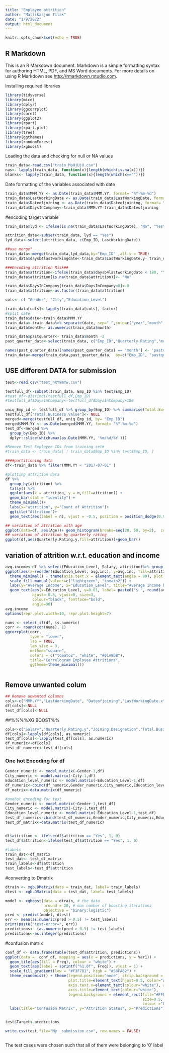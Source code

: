 ---
title: "Employee attrition"
author: "Mallikarjun Tilak"
date: "1/9/2022"
output: html_document
---

```{r setup, include=FALSE}
knitr::opts_chunk$set(echo = TRUE)
```

## R Markdown

This is an R Markdown document. Markdown is a simple formatting syntax for authoring HTML, PDF, and MS Word documents. For more details on using R Markdown see <http://rmarkdown.rstudio.com>.


Installing required libraries
```{r}
library(tidyverse)
library(mice)
library(dplyr)
library(ggcorrplot)
library(caret)
library(ggplot2)
library(rpart)
library(rpart.plot)
library(tree)
library(ggthemes)
library(randomForest)
library(xgboost)
```
Loading the data and checking for null or NA values
```{r}
train_data<-read.csv("train_MpHjUjU.csv")
nas<- lapply(train_data, function(x){length(which(is.na(x)))})
blanks<- lapply(train_data, function(x){length(which(x==""))})
```
Date formatting of the variables associated with date

```{r}
train_data$MMM.YY <- as.Date(train_data$MMM.YY, format= "%Y-%m-%d")
train_data$LastWorkingDate <- as.Date(train_data$LastWorkingDate, format= "%Y-%m-%d")
train_data$Dateofjoining <- as.Date(train_data$Dateofjoining, format= "%Y-%m-%d")
train_data$DaysInCompany<-train_data$MMM.YY-train_data$Dateofjoining
```
#encoding target variable
```{r}


train_data$lyd <- ifelse(is.na(train_data$LastWorkingDate), "No", "Yes")

attrition_data<-subset(train_data, lyd == "Yes")
lyd_data<-select(attrition_data, c(Emp_ID, LastWorkingDate))
```

```{r}
##use merge"
train_data<-merge(train_data,lyd_data,by="Emp_ID" ,all.x = TRUE)
train_data$daysb4lastworkingdate<-train_data$LastWorkingDate.y- train_data$MMM.YY
```

```{r}
###Encoding attrition Risk##
train_data$attrition<-ifelse(train_data$daysb4lastworkingdate < 180, "Yes", "No")
train_data$attrition[is.na(train_data$attrition)]<- "No"
```


```{r}
train_data$DaysInCompany[train_data$DaysInCompany<0]<-0
train_data$attrition<-as.factor(train_data$attrition)

```
```{r}

cols<- c( "Gender", "City","Education_Level")

train_data[cols]<-lapply(train_data[cols], factor)
#split date
train_data$date<-train_data$MMM.YY
train_data<-train_data%>% separate(date, sep="-",into=c("year","month", "day") )
train_data$month<- as.numeric(train_data$month)

train_data$pastquarter<- train_data$month -3
past_quarter_data<-select(train_data, c("Emp_ID","Quarterly.Rating","month"))

names(past_quarter_data)[names(past_quarter_data) == 'month'] <- 'pastquarter'
train_data<-merge(train_data,past_quarter_data,  by=c("Emp_ID", "pastquarter"))

```

## USE different DATA for submission##
```{r}

test<-read.csv("test_hXY9mYw.csv")

testfull_df<-subset(train_data, Emp_ID %in% test$Emp_ID)
#test_df<-distinct(testfull_df,Emp_ID)
#testfull_df$DaysInCompany<-testfull_df$DaysInCompany+180
```

```{r}
uniq_Emp_id <- testfull_df %>% group_by(Emp_ID) %>% summarise(Total.Business.Value = sum(Total.Business.Value))
testfull_df["Total.Business.Value"]<- NULL
merged<-merge(testfull_df, uniq_Emp_id, by= "Emp_ID")
merged$MMM.YY <- as.Date(merged$MMM.YY, format= "%Y-%m-%d")
test_df<-merged %>% 
  group_by(Emp_ID) %>%
  dplyr::slice(which.max(as.Date(MMM.YY, '%m/%d/%Y')))
```

```{r}
#Remove Test Employee IDs from training set#
#train_data <- train_data[ ! train_data$Emp_ID %in% test$Emp_ID, ]

####partitioning data
df<-train_data %>% filter(MMM.YY < "2017-07-01" )

```

```{r}

#plotting attrition data
df %>%
  group_by(attrition) %>%
  tally() %>%
  ggplot(aes(x = attrition, y = n,fill=attrition)) +
  geom_bar(stat = "identity") +
  theme_minimal()+
  labs(x="attrition", y="Count of Attrition")+
  ggtitle("Attrition")+
  geom_text(aes(label = n), vjust = -0.5, position = position_dodge(0.9))

```

```{r}
## variation of attrition with age
ggplot(data=df, aes(Age))+ geom_histogram(breaks=seq(20, 50, by=2),  col="red", aes(fill=..count..))+labs(x="Age", y="Count")
## variation of attrition by quarterly rating
ggplot(df,aes(Quarterly.Rating.y,fill=attrition))+geom_bar()

```
## variation of attrition w.r.t. education and income
```{r}
avg.income<-df %>% select(Education_Level, Salary, attrition)%>% group_by(Education_Level, attrition) %>% summarize(avg.inc=mean(Salary))%>%
ggplot(aes(x=reorder(Education_Level, avg.inc), y=avg.inc, fill=attrition)) + geom_bar(stat="identity", position="dodge") + facet_wrap(~attrition) + 
  theme_minimal() + theme(axis.text.x = element_text(angle = 90), plot.title=element_text(hjust=0.5)) + 
  scale_fill_manual(values=c("lightgreen", "tomato2")) + 
  labs(y="Average Income", x="Education_Level", title="Average Income by Education_Level \n and Attrition Status") + 
  geom_text(aes(x=Education_Level, y=0.01, label= paste0("$ ", round(avg.inc,2))),
            hjust=-0.5, vjust=0, size=3, 
            colour="black", fontface="bold",
            angle=90)
avg.income
options(repr.plot.width=10, repr.plot.height=7) 

nums <- select_if(df, is.numeric)
corr <- round(cor(nums), 1)
ggcorrplot(corr, 
           type = "lower", 
           lab = TRUE, 
           lab_size = 3, 
           method="square", 
           colors = c("tomato2", "white", "#01A9DB"), 
           title="Correlogram Employee Attritions", 
           ggtheme=theme_minimal())



```
## Remove unwanted colum
```{r}
## Remove unwanted columns
cols<-c("MMM.YY","LastWorkingDate", "Dateofjoining","LastWorkingDate.x","LastWorkingDate.y","lyd","daysb4lastworkingdate")
df[cols]<-NULL
test_df[cols]<-NULL
```
##%%%%XG BOOST%%
```{r}


cols<-c("Salary","Quarterly.Rating.y","Joining.Designation","Total.Business.Value","Designation","DaysInCompany","Age")
df[cols]<-lapply(df[cols], as.numeric)
test_df[cols]<-lapply(test_df[cols], as.numeric)
df_numeric<-df[cols]
test_df_numeric<-test_df[cols]
```
### One hot Encoding for df
```{r}


Gender_numeric <- model.matrix(~Gender-1,df)
City_numeric <- model.matrix(~City-1,df)
Education_level_numeric <- model.matrix(~Education_Level-1,df)
df_numeric<-cbind(df_numeric,Gender_numeric,City_numeric,Education_level_numeric)
df_matrix<-data.matrix(df_numeric)

```

```{r}
#onehot encoding for test
Gender_numeric <- model.matrix(~Gender-1,test_df)
City_numeric <- model.matrix(~City-1,test_df)
Education_level_numeric <- model.matrix(~Education_Level-1,test_df)
test_df_numeric<-cbind(test_df_numeric,Gender_numeric,City_numeric,Education_level_numeric)
test_df_matrix<-data.matrix(test_df_numeric)


df$attrition <- ifelse(df$attrition == "Yes", 1, 0)
test_df$attrition<-ifelse(test_df$attrition == "Yes", 1, 0)

#labels
train_dat<-df_matrix
test_dat<- test_df_matrix
train_labels<-df$attrition
test_labels<-test_df$attrition
```
#converting to Dmatrix
```{r}

dtrain <- xgb.DMatrix(data = train_dat, label= train_labels)
dtest <- xgb.DMatrix(data = test_dat, label= test_labels)

model <- xgboost(data = dtrain, # the data   
                 nround = 20, # max number of boosting iterations
                 objective = "binary:logistic")
pred <- predict(model, dtest)
err <- mean(as.numeric(pred > 0.5) != test_labels)
print(paste("test-error=", err))
predictions<- (as.numeric(pred > 0.5) != test_labels)
predictions<-as.integer(predictions)
```
#confusion matrix
```{r}


conf_df <- data.frame(table(test_df$attrition, predictions))
ggplot(data =  conf_df, mapping = aes(x = predictions, y = Var1)) +
  geom_tile(aes(fill = Freq), colour = "white") +
  geom_text(aes(label = sprintf("%1.0f", Freq)), vjust = 1) +
  scale_fill_gradient(low = "#F3F781", high = "#58FA82") +
  theme_economist() + theme(legend.position="none", strip.background = element_blank(), strip.text.x = element_blank(), 
                            plot.title=element_text(hjust=0.5, color="white"), plot.subtitle=element_text(color="white"), plot.background=element_rect(fill="#0D7680"),
                            axis.text.x=element_text(colour="white"), axis.text.y=element_text(colour="white"),
                            axis.title=element_text(colour="white"), 
                            legend.background = element_rect(fill="#FFF9F5",
                                                             size=0.5, linetype="solid", 
                                                             colour ="black")) + 
  labs(title="Confusion Matrix", y="Attrition Status", x="Predictions")


test$Target<-predictions

write.csv(test,file="My _submission.csv", row.names = FALSE)



```
The test cases were chosen such that all of them were belonging to '0' label
